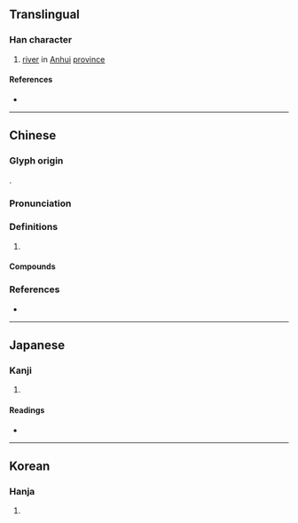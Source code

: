 {{character info/new}}
{{also|颍}}
==Translingual==

===Han character===
{{Han char|rn=85|rad=水|as=11|sn=15|four=21286|canj=PEMBC|ids=⿰⿱匕水頁}}

# [[river]] in [[Anhui]] [[province]]

====References====
* {{Han ref|kx=0648.110|dkj=18188|dj=1058.040|hdz=74369.070|uh=6F41|ud=28481|bh=E5F9|bd=58873}}

----

==Chinese==
{{zh-forms|s=颍}}

===Glyph origin===
{{Han etym}}
{{Han compound|水|頃|c1=s|c2=p|t1=river|ls=psc}}.

===Pronunciation===
{{zh-pron
|m=yǐng
|c=wing6
|mc=y
|oc=y
|cat=pn
}}

===Definitions===
{{zh-hanzi}}

# {{rfdef|zh}}

====Compounds====
{{zh-der|潁川|潁水|潁河|潁考叔|潁陽|箕潁}}

===References===
* {{R:twedu|B02261}}

----

==Japanese==

===Kanji===
{{ja-kanji|grade=|rs=水11}}

# {{defn|lang=ja|sort=水11}}

====Readings====
* {{ja-readings|on=[[えい]] (ei)|kun=}}

----

==Korean==

===Hanja===
{{ko-hanja|hangeul=영|eumhun=강이름 영|rv=yeong|mr=yŏng|y=yeng}}

# {{defn|lang=ko|sort=水11}}